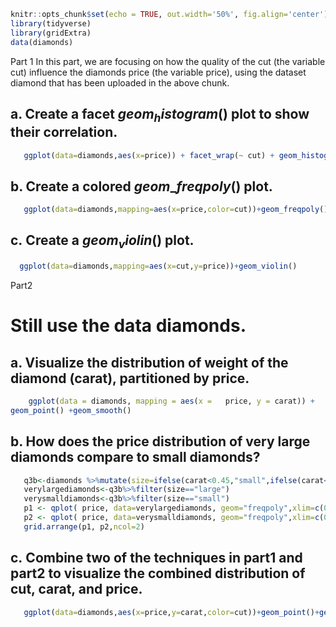 ```r
knitr::opts_chunk$set(echo = TRUE, out.width='50%', fig.align='center')
library(tidyverse)
library(gridExtra)
data(diamonds)
```

Part 1
In this part, we are focusing on how the quality of the cut (the variable cut) influence the diamonds price (the variable price), using the dataset diamond that has been uploaded in the above chunk.

## a. Create a facet $geom_histogram()$ plot to show their correlation. 
```r
   ggplot(data=diamonds,aes(x=price)) + facet_wrap(~ cut) + geom_histogram()
```

## b. Create a colored $geom$_$freqpoly()$ plot. 
```r
   ggplot(data=diamonds,mapping=aes(x=price,color=cut))+geom_freqpoly()
```
## c. Create a $geom_violin()$ plot.
```r
  ggplot(data=diamonds,mapping=aes(x=cut,y=price))+geom_violin()
```


Part2

# Still use the data diamonds.

## a. Visualize the distribution of weight of the diamond (carat), partitioned by price. 
```r
    ggplot(data = diamonds, mapping = aes(x =   price, y = carat)) +
geom_point() +geom_smooth()
```

## b.	How does the price distribution of very large diamonds compare to small diamonds? 
```r
   q3b<-diamonds %>%mutate(size=ifelse(carat<0.45,"small",ifelse(carat<0.95,"medium","large")))
   verylargediamonds<-q3b%>%filter(size=="large")
   verysmalldiamonds<-q3b%>%filter(size=="small")
   p1 <- qplot( price, data=verylargediamonds, geom="freqpoly",xlim=c(0,20000),main="very large diamonds")
   p2 <- qplot( price, data=verysmalldiamonds, geom="freqpoly",xlim=c(0,20000),main="small diamonds") 
   grid.arrange(p1, p2,ncol=2)
```

## c. Combine two of the techniques in part1 and part2 to visualize the combined distribution of cut, carat, and price.
```r
   ggplot(data=diamonds,aes(x=price,y=carat,color=cut))+geom_point()+geom_smooth()+facet_grid(~cut)

```
